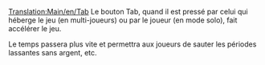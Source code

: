 [[Translation:Main/en/Tab]]
Le bouton Tab, quand il est pressé par celui qui héberge le jeu (en multi-joueurs) ou par le joueur (en mode solo), fait accélérer le jeu.

Le temps passera plus vite et permettra aux joueurs de sauter les périodes lassantes sans argent, etc.